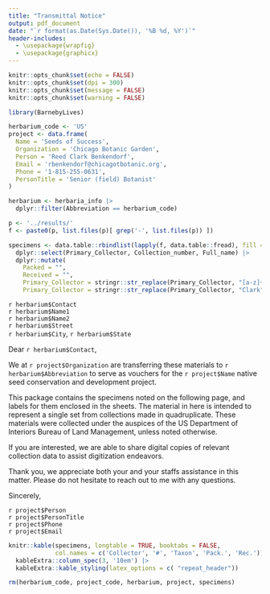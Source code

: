 ```yaml
---
title: "Transmittal Notice"
output: pdf_document
date: "`r format(as.Date(Sys.Date()), '%B %d, %Y')`"
header-includes: 
  - \usepackage{wrapfig}
  - \usepackage{graphicx}
---
```


\fontsize{14pt}{16pt}\selectfont

```r
knitr::opts_chunk$set(echo = FALSE)
knitr::opts_chunk$set(dpi = 300) 
knitr::opts_chunk$set(message = FALSE)
knitr::opts_chunk$set(warning = FALSE)
```

```r
library(BarnebyLives)
```

```r
herbarium_code <- 'US'
project <- data.frame(
  Name = 'Seeds of Success',
  Organization = 'Chicago Botanic Garden',
  Person = 'Reed Clark Benkendorf',
  Email = 'rbenkendorf@chicagotbotanic.org',
  Phone = '1-815-255-0631',
  PersonTitle = 'Senior (field) Botanist'
)
```

```r
herbarium <- herbaria_info |> 
  dplyr::filter(Abbreviation == herbarium_code)

p <- '../results/'
f <- paste0(p, list.files(p)[ grep('-', list.files(p)) ]) 

specimens <- data.table::rbindlist(lapply(f, data.table::fread), fill = T) |> 
  dplyr::select(Primary_Collector, Collection_number, Full_name) |> 
  dplyr::mutate(
    Packed = "", 
    Received = "", 
    Primary_Collector = stringr::str_replace(Primary_Collector, "[a-z]+", "."),
    Primary_Collector = stringr::str_replace(Primary_Collector, "Clark", "C.")) 
```

`r herbarium$Contact`  
`r herbarium$Name1`  
`r herbarium$Name2`  
`r herbarium$Street`   
`r herbarium$City`, `r herbarium$State`

\vspace{1cm} 

Dear `r herbarium$Contact`,

\vspace{0.5cm} 

We at `r project$Organization` are transferring these materials to `r herbarium$Abbreviation` to serve as vouchers for the `r project$Name` native seed conservation and development project. 

\vspace{0.5cm} 

This package contains the specimens noted on the following page, and labels for them enclosed in the sheets. The material in here is intended to represent a single set from collections made in quadruplicate. These materials were collected under the auspices of the US Department of Interiors Bureau of Land Management, unless noted otherwise.

\vspace{0.5cm} 

If you are interested, we are able to share digital copies of relevant collection data to assist digitization endeavors.

\vspace{0.5cm} 

Thank you, we appreciate both your and your staffs assistance in this matter. Please do not hesitate to reach out to me with any questions. 

\vspace{1cm} 

\begin{wrapfigure}{r}{0.15\textwidth}
  \centering
    \includegraphics[width=0.15\textwidth]{CBG-logo.png}
\end{wrapfigure}

Sincerely,

\vspace{0.5cm} 
\fontsize{14pt}{14pt}\selectfont

`r project$Person`  
`r project$PersonTitle`   
`r project$Phone`   
`r project$Email`   

\newpage

```r
knitr::kable(specimens, longtable = TRUE, booktabs = FALSE,  
             col.names = c('Collector', '#', 'Taxon', 'Pack.', 'Rec.')) |>
  kableExtra::column_spec(3, '10em') |>
  kableExtra::kable_styling(latex_options = c( "repeat_header")) 
```

```r
rm(herbarium_code, project_code, herbarium, project, specimens)
```


